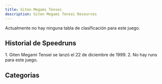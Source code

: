 ```yaml
---
title: Giten Megami Tensei
description: Giten Megami Tensei Resources
---
```



<DocsHero 
    content="Giten Megami Tensei es uno de los primeros spin-offs de Megami Tensei."
    srcUrl={cover}
    alt=" Giten Megami Tensei Cover"
/>

<Card title='Leaderboard'>Actualmente no hay ninguna tabla de clasificación para este juego.</Card>

## Historial de Speedruns
<Tabs>
<TabItem label="Any%">
<Steps> 
1. Giten Megami Tensei se lanzó el 22 de diciembre de 1999.
2. No hay runs para este juego.
</Steps>
</TabItem>
</Tabs>

## Categorias
<CardGrid>
    <Card title="Any%"></Card>
</CardGrid>